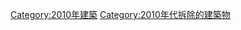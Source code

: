 {{Buildings and structures demolished in year category header}}

[[Category:2010年建築|Category:2010年建築]]
[[Category:2010年代拆除的建築物|Category:2010年代拆除的建築物]]